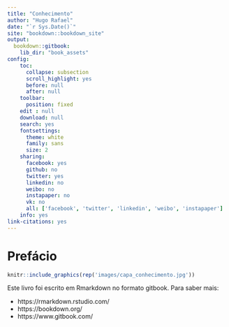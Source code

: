 ```yaml
---
title: "Conhecimento"
author: "Hugo Rafael"
date: "`r Sys.Date()`"
site: "bookdown::bookdown_site"
output:
  bookdown::gitbook:
    lib_dir: "book_assets"
config:
    toc:
      collapse: subsection
      scroll_highlight: yes
      before: null
      after: null
    toolbar:
      position: fixed
    edit : null
    download: null
    search: yes
    fontsettings:
      theme: white
      family: sans
      size: 2
    sharing:
      facebook: yes
      github: no
      twitter: yes
      linkedin: no
      weibo: no
      instapaper: no
      vk: no
      all: ['facebook', 'twitter', 'linkedin', 'weibo', 'instapaper']
    info: yes
link-citations: yes
---
```

# Prefácio {-}

```r
knitr::include_graphics(rep('images/capa_conhecimento.jpg'))
```

Este livro foi escrito em Rmarkdown no formato gitbook. Para saber mais:

- https://rmarkdown.rstudio.com/
- https://bookdown.org/
- https://www.gitbook.com/

